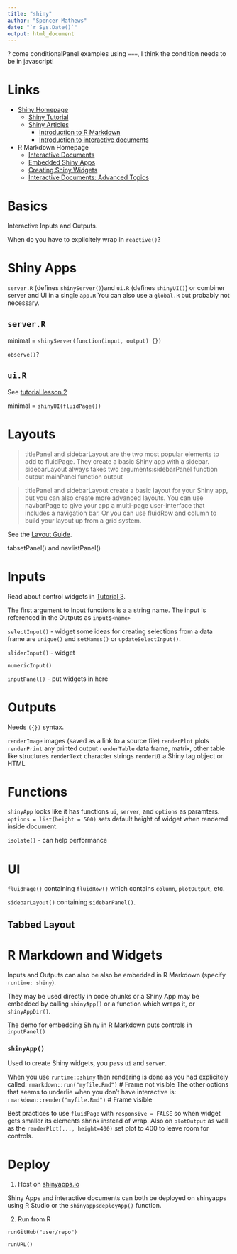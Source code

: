 ```yaml
---
title: "shiny"
author: "Spencer Mathews"
date: "`r Sys.Date()`"
output: html_document
---
```




? come conditionalPanel examples using `===`, I think the condition needs to be in javascript!



# Links

- [Shiny Homepage](http://shiny.rstudio.com/)
    - [Shiny Tutorial](http://shiny.rstudio.com/tutorial/)
    - [Shiny Articles](http://shiny.rstudio.com/articles/)
        - [Introduction to R Markdown](http://shiny.rstudio.com/articles/rmarkdown.html)
        - [Introduction to interactive documents](http://shiny.rstudio.com/articles/interactive-docs.html)
- R Markdown Homepage
    - [Interactive Documents](http://rmarkdown.rstudio.com/authoring_shiny.html)
    - [Embedded Shiny Apps](http://rmarkdown.rstudio.com/authoring_embedded_shiny.html)
    - [Creating Shiny Widgets](http://rmarkdown.rstudio.com/authoring_shiny_widgets.html)
    - [Interactive Documents: Advanced Topics](http://rmarkdown.rstudio.com/authoring_shiny_advanced.html)




# Basics

Interactive Inputs and Outputs.



When do you have to explicitely wrap in `reactive()`?



# Shiny Apps

`server.R` (defines `shinyServer()`)and `ui.R` (defines `shinyUI()`) or combiner server and UI in a single `app.R`
You can also use a `global.R` but probably not necessary.





## `server.R`

minimal = `shinyServer(function(input, output) {})`


`observe()`?


## `ui.R`

See [tutorial lesson 2](http://shiny.rstudio.com/tutorial/lesson2/)

minimal = `shinyUI(fluidPage())`




# Layouts

> titlePanel and sidebarLayout are the two most popular elements to add to fluidPage. They create a basic Shiny app with a sidebar.  sidebarLayout always takes two arguments:sidebarPanel function output mainPanel function output

> titlePanel and sidebarLayout create a basic layout for your Shiny app, but you can also create more advanced layouts. You can use navbarPage to give your app a multi-page user-interface that includes a navigation bar. Or you can use fluidRow and column to build your layout up from a grid system. 


See the [Layout Guide](http://shiny.rstudio.com/articles/layout-guide.html).


tabsetPanel() and navlistPanel()



# Inputs

Read about control widgets in [Tutorial 3](http://shiny.rstudio.com/tutorial/lesson3/).

The first argument to Input functions is a a string name.  The input is referenced in the Outputs as `input$<name>`

`selectInput()` - widget
some ideas for creating selections from a data frame are `unique()` and `setNames()` or `updateSelectInput()`.

`sliderInput()` - widget

`numericInput()`


`inputPanel()` - put widgets in here



# Outputs

Needs `({})` syntax.


`renderImage`   images (saved as a link to a source file)
`renderPlot` 	plots
`renderPrint` 	any printed output
`renderTable` 	data frame, matrix, other table like structures
`renderText` 	character strings
`renderUI` 	a Shiny tag object or HTML



# Functions

`shinyApp` looks like it has functions `ui`, `server`, and `options` as paramters.
`options = list(height = 500)` sets default height of widget when rendered inside document.



`isolate()` - can help performance


# UI

`fluidPage()` 
containing `fluidRow()` which contains `column`, `plotOutput`, etc.

`sidebarLayout()` containing `sidebarPanel()`.


## Tabbed Layout



# R Markdown and Widgets

Inputs and Outputs can also be also be embedded in R Markdown (specify `runtime: shiny`).

They may be used directly in code chunks or a Shiny App may be embedded by calling `shinyApp()` or a function which wraps it, or `shinyAppDir()`.

The demo for embedding Shiny in R Markdown puts controls in `inputPanel()`

### `shinyApp()`

Used to create Shiny widgets, you pass `ui` and `server`.


When you use `runtime::shiny` then rendering is done as you had explicitely called:
`rmarkdown::run("myfile.Rmd")`         # Frame not visible
The other options that seems to underlie when you don't have interactive is:
`rmarkdown::render("myfile.Rmd")`      # Frame visible


Best practices to use `fluidPage` with `responsive = FALSE` so when widget gets smaller its elements shrink instead of wrap.
Also on `plotOutput` as well as the `renderPlot(..., height=400)` set plot to 400 to leave room for controls.




# Deploy

1. Host on [shinyapps.io](https://www.shinyapps.io)

Shiny Apps and interactive documents can both be deployed on shinyapps using R Studio or the `shinyappsdeployApp()` function.

2. Run from R

`runGitHub("user/repo")`

`runURL()`
